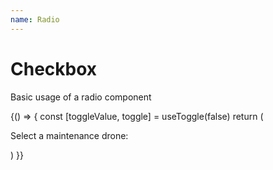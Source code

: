 ```yaml
---
name: Radio
---
```



# Checkbox

Basic usage of a radio component

<Playground>
  {() => {
    const [toggleValue, toggle] = useToggle(false)
    return (
      <div style={{display: 'flex', flexDirection: 'column'}}>
        <p>Select a maintenance drone:</p>
        <Radio value="1" name="drone" label="Huey" /> 
        <Radio value="2" name="drone" label="Dewey" />
        <Radio value="3" name="drone" label="Louie" />
      </div>
    )
}}

</Playground>
